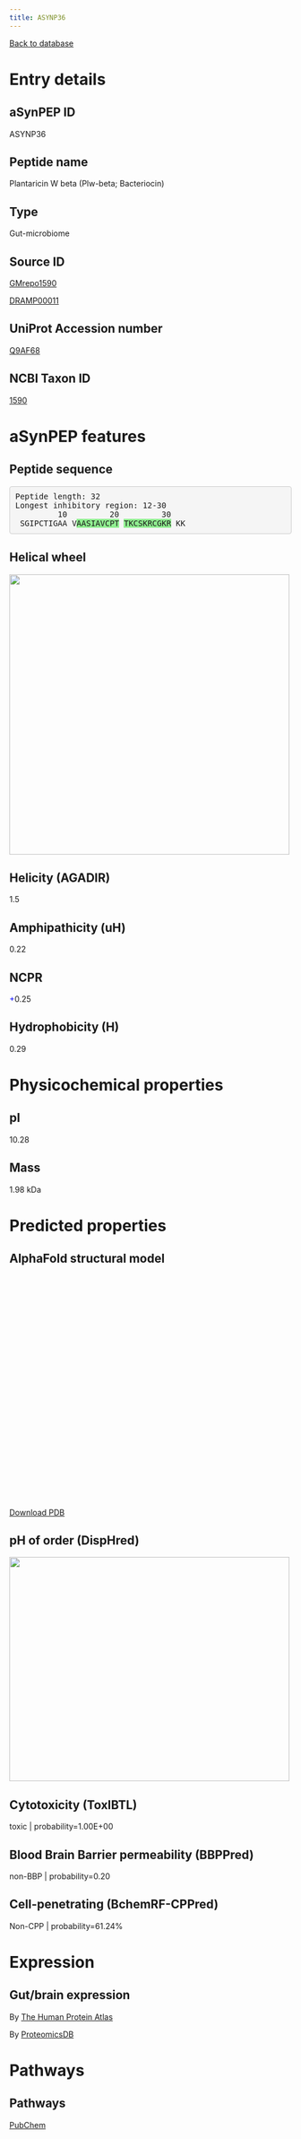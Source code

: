 ```yaml
---
title: ASYNP36
---
```


[Back to database](database.html)

# Entry details

## aSynPEP ID

ASYNP36

## Peptide name

Plantaricin W beta (Plw-beta; Bacteriocin)

## Type

Gut-microbiome

## Source ID

[GMrepo1590](https://gmrepo.humangut.info/taxon/1590)

[DRAMP00011](http://dramp.cpu-bioinfor.org/browse/All_Information.php?id=DRAMP00011&dataset==)

## UniProt Accession number

[Q9AF68](https://www.uniprot.org/uniprotkb/Q9AF68/entry)

## NCBI Taxon ID

[1590](https://www.ncbi.nlm.nih.gov/Taxonomy/Browser/wwwtax.cgi?id=1590)

# aSynPEP features

## Peptide sequence

<pre style='border-radius:4px; background-color: #f5f5f5; border: 1px solid #ccc; padding: 9.5px';>Peptide length: 32
Longest inhibitory region: 12-30
         10         20         30
 SGIPCTIGAA V<span style='background-color:lightgreen';>A</span><span style='background-color:lightgreen';>A</span><span style='background-color:lightgreen';>S</span><span style='background-color:lightgreen';>I</span><span style='background-color:lightgreen';>A</span><span style='background-color:lightgreen';>V</span><span style='background-color:lightgreen';>C</span><span style='background-color:lightgreen';>P</span><span style='background-color:lightgreen';>T</span> <span style='background-color:lightgreen';>T</span><span style='background-color:lightgreen';>K</span><span style='background-color:lightgreen';>C</span><span style='background-color:lightgreen';>S</span><span style='background-color:lightgreen';>K</span><span style='background-color:lightgreen';>R</span><span style='background-color:lightgreen';>C</span><span style='background-color:lightgreen';>G</span><span style='background-color:lightgreen';>K</span><span style='background-color:lightgreen';>R</span> KK</pre>

## Helical wheel

<img src='./helical_wheels/DRAMP00011.svg' width='500' height='500'>

## Helicity (AGADIR)

1.5

## Amphipathicity (uH)

0.22

## NCPR

<span style='color:blue; font-weigth:bold;'>+</span>0.25

## Hydrophobicity (H)

0.29

# Physicochemical properties

## pI

10.28

## Mass

1.98 kDa

# Predicted properties

## AlphaFold structural model

<script src='https://3Dmol.org/build/3Dmol-min.js'></script>
<script src='https://3Dmol.org/build/3Dmol.ui-min.js'></script>
 <div style='height: 400px; width: 400px; position: relative;' class='viewer_3Dmoljs' data-href='./alphafold/DRAMP00011.pdb' data-backgroundcolor='0xffffff' data-style='cartoon' data-ui='true'></div>

[Download PDB](./alphafold/DRAMP00011.pdb)

## pH of order (DispHred)

<img src='./disphred_plots/DRAMP00011.svg' width='500' height='400'>

## Cytotoxicity (ToxIBTL)

toxic | probability=1.00E+00

## Blood Brain Barrier permeability (BBPPred)

non-BBP | probability=0.20

## Cell-penetrating (BchemRF-CPPred)

Non-CPP | probability=61.24%

# Expression

## Gut/brain expression

By [The Human Protein Atlas](https://www.proteinatlas.org/search/Q9AF68)

By [ProteomicsDB](https://www.proteomicsdb.org/search?q=Q9AF68&type=Protein)

# Pathways

## Pathways

[PubChem](https://pubchem.ncbi.nlm.nih.gov/#query=Q9AF68&tab=pathway)

